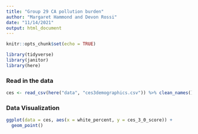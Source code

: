 ```yaml
---
title: "Group 29 CA pollution burden"
author: "Margaret Hammond and Devon Rossi"
date: "11/14/2021"
output: html_document
---
```


```r
knitr::opts_chunk$set(echo = TRUE)

library(tidyverse)
library(janitor)
library(here)
```

### Read in the data

```r
ces <- read_csv(here("data", "ces3demographics.csv")) %>% clean_names()


```

### Data Visualization

```r
ggplot(data = ces, aes(x = white_percent, y = ces_3_0_score)) +
  geom_point()
```


